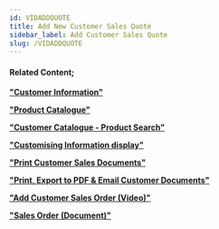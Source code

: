 ```yaml
---
id: VIDADDQUOTE
title: Add New Customer Sales Quote
sidebar_label: Add Customer Sales Quote
slug: /VIDADDQUOTE
---
```




<ReactPlayer controls url='https://www.youtube.com/watch?v=eJ5ulo-lGCs' />  

#### Related Content;

**["Customer Information"](https://sense-i.co/docs/1202)**  

**["Product Catalogue"](https://sense-i.co/docs/441)**  

**["Customer Catalogue - Product Search"](https://sense-i.co/docs/VIDPRODSEARCH)**  

**["Customising Information display"](https://sense-i.co/docs/LST004)**     

**["Print Customer Sales Documents"](https://sense-i.co/docs/VIDPRNT)**

**["Print, Export to PDF & Email Customer Documents"](https://sense-i.co/docs/502#print)**  

**["Add Customer Sales Order (Video)"](https://sense-i.co/docs/VIDADDORDER)**   

**["Sales Order (Document)"](https://sense-i.co/docs/154)** 





